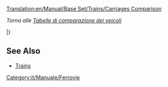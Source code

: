 [[Translation:en/Manual/Base Set/Trains/Carriages Comparison]]
{{it/Traduzione|en/Manual/Base Set/Trains/Carriages Comparison}}

''Torna alle [[it/Manuale/Set base/Tabelle comparazione veicoli|Tabelle di comparazione dei veicoli]]''{{en/-right}}

<!-- Palette colori 
climi #00fa9a MediumSpringGreen; #e0ffff LightCyan; #f4a460 SandyBrown; #ffb6c1 LightPink; titolo #ffffe0 LightYellow -->
<!--
{|{{en/Wikitable}} style="border: 1px solid; margin: auto; line-height: 1.5;"
|+ style="text-transform: uppercase;"|'''Tabella di comparazione dei vagoni ferroviari'''
|-
!style="background: #ffffe0; border-bottom:double 3px grey; max-width: 40px;" colspan="4" |Clima
!style="background: #ccffcc; border-bottom:double 3px grey;" rowspan="3"|Nome
!style="background: #ccccff; border-bottom:double 3px grey;"|Costo
!style="background: #ffffcc; border-bottom:double 3px grey;" colspan="4" |Peso
!style="background: #ffe4c4; border-bottom:double 3px grey;" colspan="4" colspan="4"|Capacità
|-     
|style="background: #00fa9a; border-bottom:double 3px grey; text-align:center; font-size: smaller;" rowspan="2"|Te
|style="background: #e0ffff; border-bottom:double 3px grey; text-align:center; font-size: smaller;" rowspan="2"|Sa
|style="background: #f4a460; border-bottom:double 3px grey; text-align:center; font-size: smaller;" rowspan="2"|St
|style="background: #ffb6c1; border-bottom:double 3px grey; text-align:center; font-size: smaller;" rowspan="2"|To
|style="background: #ccccff; border-bottom:double 3px grey; text-align:center; font-size: smaller;" rowspan="2"|&euro;
|style="background: #ffffcc; border-bottom:double 3px grey; text-align:center; font-size: smaller;" rowspan="2"|Vuoto
|style="background: #ffffcc; border-bottom:double 3px grey; text-align:center; padding: 2px;font-size: 0.8em; line-height: 0.8;" colspan="3" |carico max
|style="background: #ffe4c4; border-bottom:double 3px grey; text-align:center; font-size: smaller;" rowspan="2"|tipo di carico
|style="background: #ffe4c4; border-bottom:double 3px grey; text-align:center; font-size: smaller;" rowspan="2"|Binario
|style="background: #ffe4c4; border-bottom:double 3px grey; text-align:center; font-size: smaller;" rowspan="2"|Monorotaia
|style="background: #ffe4c4; border-bottom:double 3px grey; text-align:center; font-size: smaller;" rowspan="2"|Maglev
|-
|style="background: #ffffcc; border-bottom:double 3px grey; text-align:center; padding: 2px; font-size: 0.8em; line-height: 0.8;"|bin
|style="background: #ffffcc; border-bottom:double 3px grey; text-align:center; padding: 2px;font-size: 0.8em; line-height: 0.8;"|mon
|style="background: #ffffcc; border-bottom:double 3px grey; text-align:center; padding: 2px;font-size: 0.8em; line-height: 0.8;"|mag
|-
|style="background: #00fa9a; text-align:center; font-size: smaller;"|Te
|style="background: #e0ffff; text-align:center; font-size: smaller;"|Sa
|style="background: #f4a460; text-align:center; font-size: smaller;"|St
|style="background: #ffb6c1; text-align:center; font-size: smaller;"|To
|style="background: #ccffcc; text-align:left;"|Carrozza passeggeri
|style="background: #ccccff; text-align:right;"|&euro; 2.894
|style="background: #ffffcc; text-align:center;"|25 t
|style="background: #ffffcc; text-align:center;"|27
|style="background: #ffffcc; text-align:center;"|27
|style="background: #ffffcc; text-align:center;"|27
|style="background: #ffe4c4; text-align:left;"|Passeggeri
|style="background: #ffe4c4; text-align:center;"|40
|style="background: #ffe4c4; text-align:center;"|45
|style="background: #ffe4c4; text-align:center;"|47
|-
|style="background: #00fa9a; text-align:center; font-size: smaller;"|Te
|style="background: #e0ffff; text-align:center; font-size: smaller;"|Sa
|style="background: #f4a460; text-align:center; font-size: smaller;"|St
|style="background: #ffb6c1; text-align:center; font-size: smaller;"|To
|style="background: #ccffcc; text-align:left;"|Vagone postale
|style="background: #ccccff; text-align:right;"|&euro; 2.670
|style="background: #ffffcc; text-align:center;"|21 t
|style="background: #ffffcc; text-align:center;"|28
|style="background: #ffffcc; text-align:center;"|29
|style="background: #ffffcc; text-align:center;"|30
|style="background: #ffe4c4; text-align:left;"|Sacchi postali
|style="background: #ffe4c4; text-align:center;"|30
|style="background: #ffe4c4; text-align:center;"|35
|style="background: #ffe4c4; text-align:center;"|37
|-
|colspan="4" style="background: #ffffe0; padding: 0px;"|
{|style="border-top: solid 1px grey; border-right: hidden; border-bottom: hidden; border-left: hidden; width: 100%; height: 100%; margin-top: -7px; line-height: 1.8;"
|- 
|style="background: #00fa9a; font-size: smaller; text-align:center;"|Te.
|style="background: #e0ffff; font-size: smaller; text-align:center;" |Sa.
|style="background: #f4a460; font-size: smaller; text-align:center;" |St.
|}
|style="background: #ccffcc; text-align:left;"|Carro cisterna petrolio
|style="background: #ccccff; text-align:right;"|&euro; 2.062
|style="background: #ffffcc; text-align:center;"|24 t
|style="background: #ffffcc; text-align:center;"|54
|style="background: #ffffcc; text-align:center;"|59
|style="background: #ffffcc; text-align:center;"|61
|style="background: #ffe4c4; text-align:left;"|Petrolio
|style="background: #ffe4c4; text-align:center;"|30.000 L
|style="background: #ffe4c4; text-align:center;"|35.000 L
|style="background: #ffe4c4; text-align:center;"|37.000 L
|-
|colspan="4" style="background: #ffffe0; padding: 0px;"|
{|style="border-top: solid 1px grey; border-right: hidden; border-bottom: hidden; border-left: hidden; width: 100%; height: 100%; margin-top: -7px; line-height: 1.8;"
|- 
|style="background: #00fa9a; font-size: smaller; text-align:center;"|Te.
|style="background: #e0ffff; font-size: smaller; text-align:center;" |Sa.
|style="background: #f4a460; font-size: smaller; text-align:center;" |St.
|}
|style="background: #ccffcc; text-align:left;"|Carro merci
|style="background: #ccccff; text-align:right;"|&euro; 2.084
|style="background: #ffffcc; text-align:center;"|21 t
|style="background: #ffffcc; text-align:center;"|33
|style="background: #ffffcc; text-align:center;"|36
|style="background: #ffffcc; text-align:center;"|37
|style="background: #ffe4c4; text-align:left;"|Merci
|style="background: #ffe4c4; text-align:center;"|25 casse
|style="background: #ffe4c4; text-align:center;"|30 casse
|style="background: #ffe4c4; text-align:center;"|30 casse
|-
|}

-->



{{en/Manual/Base Set/Trains/TrainCarriageHeader}}

{{en/Manual/Base Set/Trains/TrainCarriageRow|climate=TSR_
|name=[[en/Manual/Base Set/Trains/Armoured Van]]
|costGBP=1,494
|costUSD=2,988
|weightEmpty=30
|weightRail=32
|weightMonoRail=33 
|weightMagLev=33
|cargoType=valuables/gold/diamonds
|capacityRail=20 bags
|capacityMonoRail=25 bags
|capacityMagLev=27 bags
}}

{{en/Manual/Base Set/Trains/TrainCarriageRow|
___Y|[[en/Manual/Base Set/Trains/Battery Truck]]|1,148|2,296|18|23|24|25|batteries|22|27|29}}

{{en/Manual/Base Set/Trains/TrainCarriageRow|
___Y|[[en/Manual/Base Set/Trains/Bubble Van]]|1,113|2,226|21|22|22|22|bubbles|20|25|27}}

{{en/Manual/Base Set/Trains/TrainCarriageRow|
___Y|[[en/Manual/Base Set/Trains/Candyfloss Hopper]]|1,042|2,084|20|50|55|57|candyfloss|30 tonnes|35 tonnes|37 tonnes}}

{{en/Manual/Base Set/Trains/TrainCarriageRow|
TS__|[[en/Manual/Base Set/Trains/Coal Car]]|1,031|2,062|18|48|53|55|coal|30 tonnes|35 tonnes|37 tonnes}}

{{en/Manual/Base Set/Trains/TrainCarriageRow|___Y|[[en/Manual/Base Set/Trains/Cola Tanker]]|1,066|2,132|24|49|54|56|cola|25,000 litres|30,000 litres|32,000 litres}}

{{en/Manual/Base Set/Trains/TrainCarriageRow|
__R_|[[en/Manual/Base Set/Trains/Copper Ore Hopper]]|1,048|2,096|19|49|54|56|copper ore|30 tonnes|35 tonnes|37 tonnes}}

{{en/Manual/Base Set/Trains/TrainCarriageRow|
___Y|[[en/Manual/Base Set/Trains/Fizzy Drink Truck]]|1,130|2,260|18|21|21|22|fizzy drinks|25|30|32}}

{{en/Manual/Base Set/Trains/TrainCarriageRow|
_SR_|[[en/Manual/Base Set/Trains/Food Van]]|1,119|2,238|22|47|52|54|food|25 tonnes|30 tonnes|32 tonnes}}

{{en/Manual/Base Set/Trains/TrainCarriageRow|
__R_|[[en/Manual/Base Set/Trains/Fruit Truck]]|1,066|2,132|18|43|48|50|fruit|25 tonnes|30 tonnes|32 tonnes}}

{{en/Manual/Base Set/Trains/TrainCarriageRow|
TSR_|[[en/Manual/Base Set/Trains/Goods Van]]|1,113|2,226|21|33|36|37|goods|25 crates|30 crates|32 crates}}

{{en/Manual/Base Set/Trains/TrainCarriageRow|
TSR_|[[en/Manual/Base Set/Trains/Grain Hopper]]|1,066|2,132|19|49|54|56|grain|30 tonnes|35 tonnes|37 tonnes}}

{{en/Manual/Base Set/Trains/TrainCarriageRow|
T___|[[en/Manual/Base Set/Trains/Iron Ore Hopper]]|1,048|2,096|19|49|54|56|iron ore|30 tonnes|35 tonnes|37 tonnes}}

{{en/Manual/Base Set/Trains/TrainCarriageRow|
TS__|[[en/Manual/Base Set/Trains/Livestock Van]]|1,125|2,250|20|24|25|26|livestock|25 items|30 items|32 items}}

{{en/Manual/Base Set/Trains/TrainCarriageRow|
TSRY|[[en/Manual/Base Set/Trains/Mail Van]]|1,335|2,670|21|28|29|30|mail|30 bags|35 bags|37 bags}}

{{en/Manual/Base Set/Trains/TrainCarriageRow|
TSR_|[[en/Manual/Base Set/Trains/Oil Tanker]]|1,171|2,342|24|54|59|61|oil|30,000|35,000|37,000 litres}}

{{en/Manual/Base Set/Trains/TrainCarriageRow|
_S__|[[en/Manual/Base Set/Trains/Paper Truck]]|1,148|2,296|18|38|43|45|paper|20 tonnes|25 tonnes|27 tonnes}}

{{en/Manual/Base Set/Trains/TrainCarriageRow|
TSRY|[[en/Manual/Base Set/Trains/Passenger Carriage]]|1,447|2,894|25|27|27|27|passengers|40|45|47}}

{{en/Manual/Base Set/Trains/TrainCarriageRow|
___Y|[[en/Manual/Base Set/Trains/Plastic Truck]]|1,119|2,238|18|48|53|55|plastic|30,000 litres|35,000 litres|37,000 litres}}

{{en/Manual/Base Set/Trains/TrainCarriageRow|
__R_|[[en/Manual/Base Set/Trains/Rubber Truck]]|1,083|2,166|19|40|45|47|rubber|21,000 litres|26,000 litres|28,000 litres}}

{{en/Manual/Base Set/Trains/TrainCarriageRow|
T___|[[en/Manual/Base Set/Trains/Steel Truck]]|1,148|2,296|18|38|43|45|steel|20 tonnes|25 tonnes|27 tonnes}}

{{en/Manual/Base Set/Trains/TrainCarriageRow|
___Y|[[en/Manual/Base Set/Trains/Sugar Truck]]|1,031|2,062|19|49|54|56|sugar|30 tonnes|35 tonnes|37 tonnes}}

{{en/Manual/Base Set/Trains/TrainCarriageRow|
___Y|[[en/Manual/Base Set/Trains/Sweet Van]]|1,060|2,120|21|28|30|31|sweets|25 bags|30 bags|32 bags}}

{{en/Manual/Base Set/Trains/TrainCarriageRow|
___Y|[[en/Manual/Base Set/Trains/Toffee Hopper]]|1,125|2,250|20|50|55|57|toffee|30 tonnes|35 tonnes|37 tonnes}}

{{en/Manual/Base Set/Trains/TrainCarriageRow|
___Y|[[en/Manual/Base Set/Trains/Toy Van]]|1,072|2,144|21|23|24|24|toys|20|25|27}}

{{en/Manual/Base Set/Trains/TrainCarriageRow|
__R_|[[en/Manual/Base Set/Trains/Water Tanker]]|1,166|2,332|25|50|55|57|water|25,000 litres|30,000 litres|32,000 litres}}

{{en/Manual/Base Set/Trains/TrainCarriageRow|
TSR_|[[en/Manual/Base Set/Trains/Wood Truck]]|1,060|2,120|16|46|51|53|wood|30 tonnes|35 tonnes|37 tonnes}}

|}

==See Also==
* [[en/Manual/Trains#list-of-train-engines-and-carriages|Trains]]

[[Category:it/Manuale/Ferrovie]]
